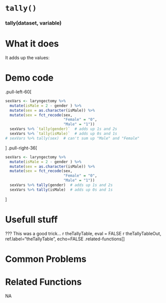 # [`tally()`]{.blue}
 
 
### [tally]{.blue}(dataset, variable){.center} 
 
# What it does 

It adds up the values:
  
 
# Demo code 

.pull-left-60[
```r
sexVars <- laryngectomy %>%
  mutate(isMale = 2 - gender ) %>%
  mutate(sex = as.character(isMale)) %>%
  mutate(sex = fct_recode(sex,
                          "Female" = "0",
                          "Male" = "1"))
  sexVars %>% `tally(gender)`  # adds up 1s and 2s
  sexVars %>% `tally(isMale)`  # adds up 0s and 1s
# sexVars %>% tally(sex)  # can't sum up "Male" and "Female"
```
]
.pull-right-36[
```r
sexVars <- laryngectomy %>%
  mutate(isMale = 2 - gender ) %>%
  mutate(sex = as.character(isMale)) %>%
  mutate(sex = fct_recode(sex,
                          "Female" = "0",
                          "Male" = "1"))
  sexVars %>% tally(gender)  # adds up 1s and 2s
  sexVars %>% tally(isMale)  # adds up 0s and 1s
```
]
  
 
# Usefull stuff 

???
This was a good trick...
r theTallyTable, eval = FALSE
r theTallyTableOut, ref.label="theTallyTable", echo=FALSE
.related-functions[]
  
 
# Common Problems 

  
 
# Related Functions 
NA  
